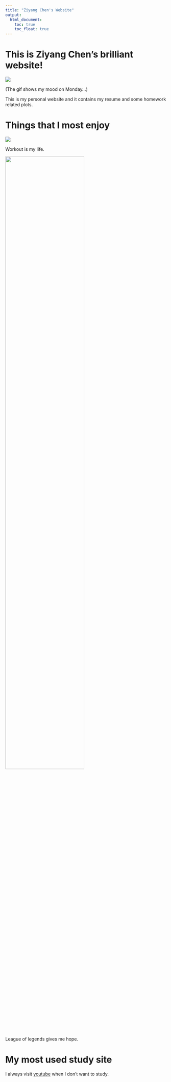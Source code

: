```yaml
---
title: "Ziyang Chen's Website"
output: 
  html_document:
    toc: true
    toc_float: true
---
```


# This is Ziyang Chen's brilliant website!

![](https://media.giphy.com/media/LVrS2PnNjILBw82mNM/giphy.gif)

(The gif shows my mood on Monday...)

This is my personal website and it contains my resume and some homework related plots.

# Things that I most enjoy

![](https://media.giphy.com/media/xUPGcKoAYCn5fHK0Zq/giphy.gif)

Workout is my life.

<img src="lol.png" style="width:70%">

League of legends gives me hope.

# My most used study site

I always visit [youtube](https://www.youtube.com) when I don't want to study.